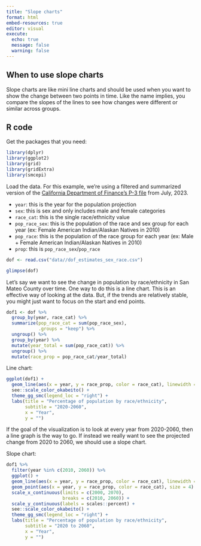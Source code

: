 ```yaml
---
title: "Slope charts"
format: html
embed-resources: true
editor: visual
execute: 
  echo: true
  message: false
  warning: false
---
```


## When to use slope charts

Slope charts are like mini line charts and should be used when you want to show the change between two points in time. Like the name implies, you compare the slopes of the lines to see how changes were different or similar across groups. 

## R code

Get the packages that you need:

```r
library(dplyr)
library(ggplot2)
library(grid)
library(gridExtra)
library(smcepi)
```

Load the data. For this example, we're using a filtered and summarized version of the [California Department of Finance's P-3 file](https://dof.ca.gov/forecasting/demographics/projections/) from July, 2023.

-   `year`: this is the year for the population projection
-   `sex`: this is sex and only includes male and female categories
-   `race_cat`: this is the single race/ethnicity value
-   `pop_race_sex`: this is the population of the race and sex group for each year (ex: Female American Indian/Alaskan Natives in 2010)
-   `pop_race`: this is the population of the race group for each year (ex: Male + Female American Indian/Alaskan Natives in 2010)
-   `prop`: this is `pop_race_sex`/`pop_race`

```r
dof <- read.csv("data//dof_estimates_sex_race.csv")

glimpse(dof)
```

Let's say we want to see the change in population by race/ethnicity in San Mateo County over time. One way to do this is a line chart. This is an effective way of looking at the data. But, if the trends are relatively stable, you might just want to focus on the start and end points.

```r
dof1 <- dof %>%
  group_by(year, race_cat) %>%
  summarize(pop_race_cat = sum(pop_race_sex),
            .groups = "keep") %>%
  ungroup() %>%
  group_by(year) %>%
  mutate(year_total = sum(pop_race_cat)) %>%
  ungroup() %>%
  mutate(race_prop = pop_race_cat/year_total)
```

Line chart:

```r
ggplot(dof1) + 
  geom_line(aes(x = year, y = race_prop, color = race_cat), linewidth = 1.5) + 
  see::scale_color_okabeito() + 
  theme_gg_smc(legend_loc = "right") + 
  labs(title = "Percentage of population by race/ethnicity",
       subtitle = "2020-2060",
       x = "Year",
       y = "")
```         
If the goal of the visualization is to look at every year from 2020-2060, then a line graph is the way to go. If instead we really want to see the projected change from 2020 to 2060, we should use a slope chart.  

Slope chart: 

```r
dof1 %>%
  filter(year %in% c(2010, 2060)) %>%
  ggplot() + 
  geom_line(aes(x = year, y = race_prop, color = race_cat), linewidth = 1.5)  + 
  geom_point(aes(x = year, y = race_prop, color = race_cat), size = 4) + 
  scale_x_continuous(limits = c(2000, 2070),
                     breaks = c(2010, 2060)) + 
  scale_y_continuous(labels = scales::percent) + 
  see::scale_color_okabeito() + 
  theme_gg_smc(legend_loc = "right") + 
  labs(title = "Percentage of population by race/ethnicity",
       subtitle = "2020 to 2060",
       x = "Year",
       y = "")
```
